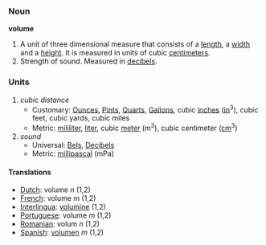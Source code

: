 === Noun ===

'''volume'''

#A unit of three dimensional measure that consists of a [[length]], a [[width]] and a [[height]].  It is measured in units of cubic [[centimeter]]s.
#Strength of sound.  Measured in [[decibel]]s.

=== Units ===
#''cubic distance''
#*Customary: [[Ounce]]s, [[Pint]]s, [[Quart]]s, [[Gallon]]s, cubic [[inch]]es ([[in]]<sup>3</sup>), cubic feet, cubic yards, cubic miles
#*Metric: [[mililiter]], [[liter]], cubic [[meter]] (m<sup>3</sup>), cubic centimeter ([[cm]]<sup>3</sup>)
#''sound''
#*Universal: [[Bel]]s, [[Decibel]]s
#*Metric: [[millipascal]] (mPa)

==== Translations ====
*[[Dutch]]: volume ''n'' (1,2)
*[[French]]: volume ''m'' (1,2)
*[[Interlingua]]: [[volumine]] (1,2)
*[[Portuguese]]: volume ''m'' (1,2)
*[[Romanian]]: volum ''n'' (1,2)
*[[Spanish]]: [[volumen]] ''m'' (1,2)